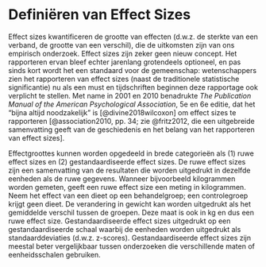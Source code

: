 # Definiëren van Effect Sizes

Effect sizes kwantificeren de grootte van effecten (d.w.z. de sterkte van een verband, de grootte van een verschil), die de uitkomsten zijn van ons empirisch onderzoek. Effect sizes zijn zeker geen nieuw concept. Het rapporteren ervan bleef echter jarenlang grotendeels optioneel, en pas sinds kort wordt het een standaard voor de gemeenschap: wetenschappers zien het rapporteren van effect sizes (naast de traditionele statistische significantie) nu als een must en tijdschriften beginnen deze rapportage ook verplicht te stellen. Met name in 2001 en 2010 benadrukte *The Publication Manual of the American Psychological Association*, 5e en 6e editie, dat het "bijna altijd noodzakelijk" is [@divine2018wilcoxon] om effect sizes te rapporteren [@association2010, pp. 34; zie @fritz2012, die een uitgebreide samenvatting geeft van de geschiedenis en het belang van het rapporteren van effect sizes].

Effectgroottes kunnen worden opgedeeld in brede categorieën als (1) ruwe effect sizes en (2) gestandaardiseerde effect sizes. De ruwe effect sizes zijn een samenvatting van de resultaten die worden uitgedrukt in dezelfde eenheden als de ruwe gegevens. Wanneer bijvoorbeeld kilogrammen worden gemeten, geeft een ruwe effect size een meting in kilogrammen. Neem het effect van een dieet op een behandelgroep; een controlegroep krijgt geen dieet. De verandering in gewicht kan worden uitgedrukt als het gemiddelde verschil tussen de groepen. Deze maat is ook in kg en dus een ruwe effect size. Gestandaardiseerde effect sizes uitgedrukt op een gestandaardiseerde schaal waarbij de eenheden worden uitgedrukt als standaarddeviaties (d.w.z. z-scores). Gestandaardiseerde effect sizes zijn meestal beter vergelijkbaar tussen onderzoeken die verschillende maten of eenheidsschalen gebruiken.

